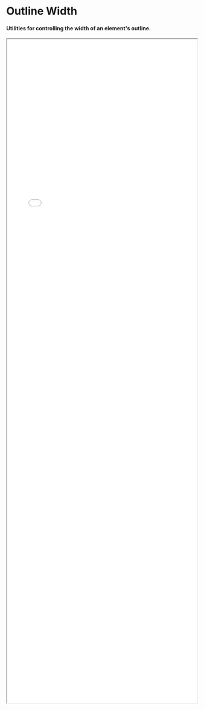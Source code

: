 
<Meta title="Utilities/Outline" />

# Outline Width

#### Utilities for controlling the width of an element's outline.


<div style={{ marginTop: '30px' }}></div>



<iframe src="./tables/outline-width.html" width="100%" height="45%" style={{
    border: 'none',
    overflow: 'hidden',
}}/>


<div style={{ marginTop: '50px' }}></div>


# Outline Style

#### Utilities for controlling the style of an element's outline.


<div style={{ marginTop: '30px' }}></div>

<iframe src="./tables/outline-style.html" width="100%" height="60%" style={{
    border: 'none',
    overflow: 'hidden',
}}/>


